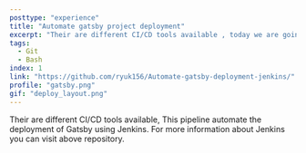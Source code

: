 ```yaml
---
posttype: "experience"
title: "Automate gatsby project deployment"
excerpt: "Their are different CI/CD tools available , today we are going to see how we can deploy gatsby site using Jekins you can also deploy gatsby site with other CI/CD tools"
tags:
  - Git
  - Bash
index: 1
link: "https://github.com/ryuk156/Automate-gatsby-deployment-jenkins/"
profile: "gatsby.png"
gif: "deploy_layout.png"
---
```


Their are different CI/CD tools available, This pipeline automate the deployment of Gatsby using Jenkins.
For more information about Jenkins you can visit above repository. 